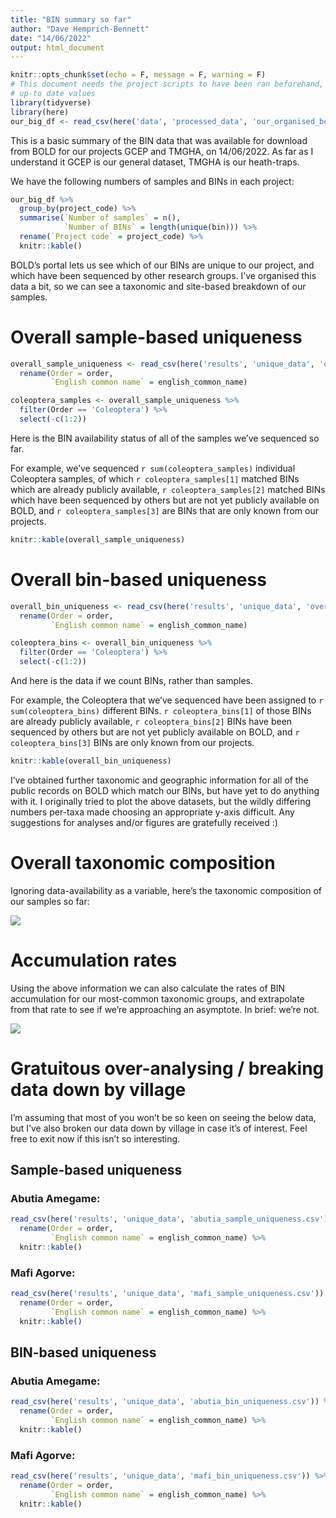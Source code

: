 ```yaml
---
title: "BIN summary so far"
author: "Dave Hemprich-Bennett"
date: "14/06/2022"
output: html_document
---
```


```r
knitr::opts_chunk$set(echo = F, message = F, warning = F)
# This document needs the project scripts to have been ran beforehand, to provide it with
# up-to date values
library(tidyverse)
library(here)
our_big_df <- read_csv(here('data', 'processed_data', 'our_organised_bold_data.csv'))
```

This is a basic summary of the BIN data that was available for download from BOLD for our projects GCEP and TMGHA, on 14/06/2022. As far as I understand it GCEP is our general dataset, TMGHA is our heath-traps.  
  
  
We have the following numbers of samples and BINs in each project:  
  
  

```r
our_big_df %>% 
  group_by(project_code) %>% 
  summarise(`Number of samples` = n(),
            `Number of BINs` = length(unique(bin))) %>%
  rename(`Project code` = project_code) %>%
  knitr::kable()
```
  
  
  
<!--*(A sidenote in case anyone compares these values to those on the BOLD portal: there is a tiny difference between the number of BINs reported above, and those on the summary data that you see in our console on BOLD. That's because on BOLD's summary data it counts, for example, 'BOLD:AEK3140' in project TMGHA as two distinct BINs because some of our samples matching that BIN have been visually classified as Coleoptera, and the rest of our samples matching that BIN have been visually classified as Staphylinidae. As Staphylinidae is a family within the Coleoptera, for our purposes I count that as a single BIN rather than being two discrete taxonomic units. BOLD's UI makes me sad.)*  -->
  
  
    
    
BOLD's portal lets us see which of our BINs are unique to our project, and which have been sequenced by other research groups. I've organised this data a bit, so we can see a taxonomic and site-based breakdown of our samples.  
  
  
<!--I also queried BOLD's public database for each of our BINs, to find the data availability of all the BINs we've sequenced so far. This lets us know the PUBLIC availability of the 'non-unique' BINs in our study so far: BINs which other researchers have also sequenced. By default BOLD gives us information on if our BINs are 'unique' to our project or not, but no information on the availability of our 'non-unique' BINs, which I think is also an interesting subject. While it's exciting that lots of the BINs which we're sequencing are new to science, it's also nice to know how many of our non-new BINs are currently hiding within private databases. When we make our dataset open, those will also be new to the wider scientific community.  -->
  
# Overall sample-based uniqueness
```r
overall_sample_uniqueness <- read_csv(here('results', 'unique_data', 'overall_sample_uniqueness.csv')) %>%
  rename(Order = order,
         `English common name` = english_common_name) 

coleoptera_samples <- overall_sample_uniqueness %>% 
  filter(Order == 'Coleoptera') %>% 
  select(-c(1:2))
```
  
Here is the BIN availability status of all of the samples we've sequenced so far.   
  
  
For example, we've sequenced `r sum(coleoptera_samples)` individual Coleoptera samples, of which `r coleoptera_samples[1]` matched BINs which are already publicly available, `r coleoptera_samples[2]` matched BINs which have been sequenced by others but are not yet publicly available on BOLD, and `r coleoptera_samples[3]` are BINs that are only known from our projects.  
  
  ```r
knitr::kable(overall_sample_uniqueness)
```
 
  
# Overall bin-based uniqueness
  
```r
overall_bin_uniqueness <- read_csv(here('results', 'unique_data', 'overall_bin_uniqueness.csv')) %>%
  rename(Order = order,
         `English common name` = english_common_name) 

coleoptera_bins <- overall_bin_uniqueness %>% 
  filter(Order == 'Coleoptera') %>% 
  select(-c(1:2))
```
  
And here is the data if we count BINs, rather than samples.  
  
For example, the Coleoptera that we've sequenced have been assigned to `r sum(coleoptera_bins)` different BINs. `r coleoptera_bins[1]` of those BINs are already publicly available, `r coleoptera_bins[2]` BINs have been sequenced by others but are not yet publicly available on BOLD, and `r coleoptera_bins[3]` BINs are only known from our projects.  
  
  
```r
knitr::kable(overall_bin_uniqueness)
```
 

I've obtained further taxonomic and geographic information for all of the public records on BOLD which match our BINs, but have yet to do anything with it. I originally tried to plot the above datasets, but the wildly differing numbers per-taxa made choosing an appropriate y-axis difficult. Any suggestions for analyses and/or figures are gratefully received :)  

# Overall taxonomic composition

Ignoring data-availability as a variable, here's the taxonomic composition of our samples so far:
  
  
![](../figures/sample_taxonomy.jpeg)
  
  
# Accumulation rates
  
  
Using the above information we can also calculate the rates of BIN accumulation for our most-common taxonomic groups, and extrapolate from that rate to see if we're approaching an asymptote. In brief: we're not.  
  
  
  
![](../figures/basic_gginext.jpeg)
  
  
  
  
  
  
  
  

# Gratuitous over-analysing / breaking data down by village
  
  
I'm assuming that most of you won't be so keen on seeing the below data, but I've also broken our data down by village in case it's of interest. Feel free to exit now if this isn't so interesting.  


## Sample-based uniqueness

### Abutia Amegame:
   
   
   
```r
read_csv(here('results', 'unique_data', 'abutia_sample_uniqueness.csv')) %>%
  rename(Order = order,
         `English common name` = english_common_name) %>%
  knitr::kable()
```

   
   
   
   
   
### Mafi Agorve:
   
   
   
```r
read_csv(here('results', 'unique_data', 'mafi_sample_uniqueness.csv')) %>%
  rename(Order = order,
         `English common name` = english_common_name) %>%
  knitr::kable()
```

   
   
   
   
   
## BIN-based uniqueness

### Abutia Amegame:
   
   
   
```r
read_csv(here('results', 'unique_data', 'abutia_bin_uniqueness.csv')) %>%
  rename(Order = order,
         `English common name` = english_common_name) %>%
  knitr::kable()
```

   
   
   
   
   
### Mafi Agorve:
   
   
   
```r
read_csv(here('results', 'unique_data', 'mafi_bin_uniqueness.csv')) %>%
  rename(Order = order,
         `English common name` = english_common_name) %>%
  knitr::kable()
```

   
   
   
   
   